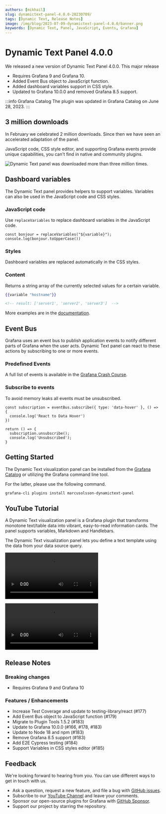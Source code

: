 ```yaml
---
authors: [mikhail]
slug: dynamictext-panel-4.0.0-20230709/
tags: [Dynamic Text, Release Notes]
image: /img/blog/2023-07-09-dynamictext-panel-4.0.0/banner.png
keywords: [Dynamic Text, Panel, JavaScript, Events, Grafana]
---
```



# Dynamic Text Panel 4.0.0

We released a new version of Dynamic Text Panel 4.0.0. This major release

- Requires Grafana 9 and Grafana 10.
- Added Event Bus object to JavaScript function.
- Added dashboard variables support in CSS style.
- Updated to Grafana 10.0.0 and removed Grafana 8.5 support.

:::info Grafana Catalog
The plugin was updated in Grafana Catalog on June 28, 2023.
:::

## 3 million downloads

In February we celebrated 2 million downloads. Since then we have seen an accelerated adaptation of the panel.

JavaScript code, CSS style editor, and supporting Grafana events provide unique capabilities, you can't find in native and community plugins.

<Image
  title="Dynamic Text panel was downloaded more than three million times."
  src="/img/blog/2023-07-09-dynamictext-panel-4.0.0/downloads.png"
  lazy={false}
/>

## Dashboard variables

The Dynamic Text panel provides helpers to support variables. Variables can also be used in the JavaScript code and CSS styles.

### JavaScript code

Use `replaceVariables` to replace dashboard variables in the JavaScript code.

```
const bonjour = replaceVariables("${variable}");
console.log(bonjour.toUpperCase())
```

### Styles

Dashboard variables are replaced automatically in the CSS styles.

### Content

Returns a string array of the currently selected values for a certain variable.

```handlebars
{{variable "hostname"}}

<!-- result: ['server1', 'server2', 'server3']  -->
```

More examples are in the [documentation](/plugins/volkovlabs-dynamictext-panel/variables/).

## Event Bus

Grafana uses an event bus to publish application events to notify different parts of Grafana when the user acts. Dynamic Text panel can react to these actions by subscribing to one or more events.

### Predefined Events

A full list of events is available in the [Grafana Crash Course](/grafana/developer/eventbus).

### Subscribe to events

To avoid memory leaks all events must be unsubscribed.

```
const subscription = eventBus.subscribe({ type: 'data-hover' }, () => {
  console.log('React to Data Hover')
})

return () => {
  subscription.unsubscribe();
  console.log('Unsubscribed');
}
```

## Getting Started

The Dynamic Text visualization panel can be installed from the [Grafana Catalog](https://grafana.com/grafana/plugins/marcusolsson-dynamictext-panel/) or utilizing the Grafana command line tool.

For the latter, please use the following command.

```bash
grafana-cli plugins install marcusolsson-dynamictext-panel
```

## YouTube Tutorial

A Dynamic Text visualization panel is a Grafana plugin that transforms monotone text/table data into vibrant, easy-to-read information cards. The panel supports variables, Markdown and Handlebars.

The Dynamic Text visualization panel lets you define a text template using the data from your data source query.

<Video
  src="https://www.youtube.com/embed/MpNZ4Yl-p0U"
  title="Markdown, HTML and Handlebars to transform data visualizations."
/>

<Video
  src="https://www.youtube.com/embed/lJqk5Gobec4"
  title="JavaScript code in the Dynamic text panel."
/>

## Release Notes

### Breaking changes

- Requires Grafana 9 and Grafana 10

### Features / Enhancements

- Increase Test Coverage and update to testing-library/react (#177)
- Add Event Bus object to JavaScript function (#179)
- Migrate to Plugin Tools 1.5.2 (#183)
- Update to Grafana 10.0.0 (#166, #178, #183)
- Update to Node 18 and npm (#183)
- Remove Grafana 8.5 support (#183)
- Add E2E Cypress testing (#184)
- Support Variables in CSS styles editor (#185)

## Feedback

We're looking forward to hearing from you. You can use different ways to get in touch with us.

- Ask a question, request a new feature, and file a bug with [GitHub issues](https://github.com/volkovlabs/volkovlabs-dynamictext-panel/issues/new/choose).
- Subscribe to our [YouTube Channel](https://www.youtube.com/@volkovlabs) and leave your comments.
- Sponsor our open-source plugins for Grafana with [GitHub Sponsor](https://github.com/sponsors/VolkovLabs).
- Support our project by starring the repository.
